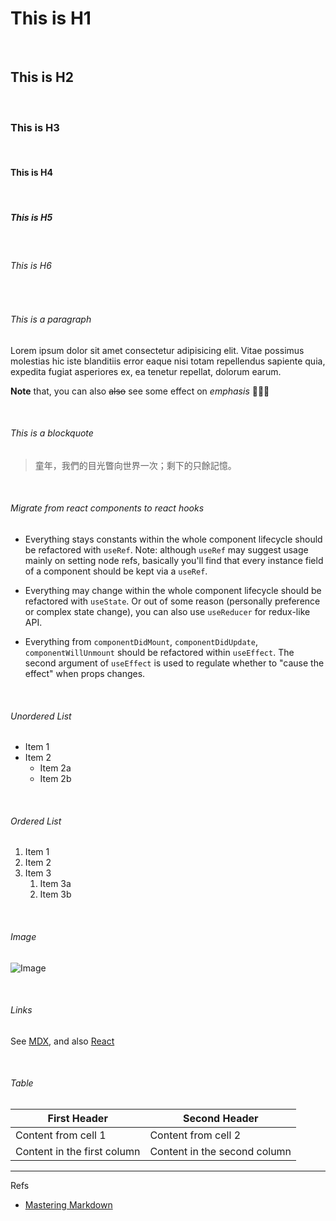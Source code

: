 # This is H1

<br />

## This is H2

<br />

### This is H3

<br />

#### This is H4

<br />

##### This is H5

<br />

###### This is H6

<br />

###### This is a paragraph

Lorem ipsum dolor sit amet consectetur adipisicing elit. Vitae possimus molestias hic iste blanditiis error eaque nisi totam repellendus sapiente quia, expedita fugiat asperiores ex, ea tenetur repellat, dolorum earum.

**Note** that, you can also ~~also~~ see some effect on _emphasis_ 🙂🙂🙂

<br />

###### This is a blockquote

> 童年，我們的目光瞥向世界一次；剩下的只餘記憶。

<br />

###### Migrate from react components to react hooks

- Everything stays constants within the whole component lifecycle should be refactored with `useRef`. Note: although `useRef` may suggest usage mainly on setting node refs, basically you'll find that every instance field of a component should be kept via a `useRef`.

- Everything may change within the whole component lifecycle should be refactored with `useState`. Or out of some reason (personally preference or complex state change), you can also use `useReducer` for redux-like API.

- Everything from `componentDidMount`, `componentDidUpdate`, `componentWillUnmount` should be refactored within `useEffect`. The second argument of `useEffect` is used to regulate whether to "cause the effect" when props changes.

<br />

###### Unordered List

- Item 1
- Item 2
  - Item 2a
  - Item 2b

<br />

###### Ordered List

1. Item 1
1. Item 2
1. Item 3
   1. Item 3a
   1. Item 3b

<br />

###### Image

![Image](https://cdn.pixabay.com/photo/2015/05/15/14/47/computer-768696_1280.jpg)

<br />

###### Links

See [MDX](https://mdxjs.com/getting-started), and also [React](https://reactjs.org/)

<br />

###### Table

| First Header                | Second Header                |
| --------------------------- | ---------------------------- |
| Content from cell 1         | Content from cell 2          |
| Content in the first column | Content in the second column |

---

Refs

- [Mastering Markdown](https://guides.github.com/features/mastering-markdown/)
